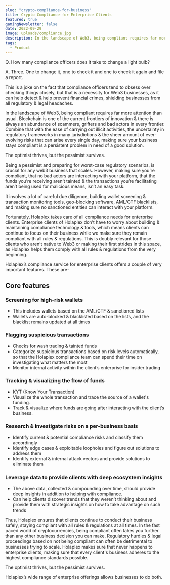 ```yaml
---
slug: "crypto-compliance-for-business"
title: Crypto Compliance for Enterprise Clients
featured: true
gamingNewsletter: false
date: 2022-09-29
image: uploads/compliance.jpg
description: In the landscape of Web3, being compliant requires far more attention than usual. Blockchain is one of the current frontiers of innovation & there is always an abundance of scammers, grifters and bad actors in every frontier. Combine that with the ease of carrying out illicit activities, the uncertainty in regulatory frameworks in many jurisdictions & the sheer amount of ever-evolving risks that can arise every single day, making sure your business stays compliant is a persistent problem in need of a good solution.
tags:
  - Product
---
```


Q. How many compliance officers does it take to change a light bulb?

A. Three. One to change it, one to check it and one to check it again and file a report.

This is a joke on the fact that compliance officers tend to obsess over checking things closely, but that is a necessity for Web3 businesses, as it can help detect & help prevent financial crimes, shielding businesses from all regulatory & legal headaches.

In the landscape of Web3, being compliant requires far more attention than usual. Blockchain is one of the current frontiers of innovation & there is always an abundance of scammers, grifters and bad actors in every frontier. Combine that with the ease of carrying out illicit activities, the uncertainty in regulatory frameworks in many jurisdictions & the sheer amount of ever-evolving risks that can arise every single day, making sure your business stays compliant is a persistent problem in need of a good solution.

The optimist thrives, but the pessimist survives.

Being a pessimist and preparing for worst-case regulatory scenarios, is crucial for any web3 business that scales. However, making sure you’re compliant, that no bad actors are interacting with your platform, that the funds you’re receiving aren’t tainted & the transactions you’re facilitating aren’t being used for malicious means, isn’t an easy task.

It involves a lot of careful due diligence, building wallet screening & transaction monitoring tools, geo-blocking software, AML/CTF blacklists, and making sure no sanctioned entities can interact with your platform.

Fortunately, Holaplex takes care of all compliance needs for enterprise clients. Enterprise clients of Holaplex don’t have to worry about building & maintaining compliance technology & tools, which means clients can continue to focus on their business while we make sure they remain compliant with all rules & regulations. This is doubly relevant for those clients who aren’t native to Web3 or making their first strides in this space, as Holaplex helps them comply with all rules & regulations from the very beginning.

Holaplex’s compliance service for enterprise clients offers a couple of very important features. These are-

## Core features

### Screening for high-risk wallets

- This includes wallets based on the AML/CTF & sanctioned lists
- Wallets are auto-blocked & blacklisted based on the lists, and the blacklist remains updated at all times

### Flagging suspicious transactions

- Checks for wash trading & tainted funds
- Categorize suspicious transactions based on risk levels automatically, so that the Holaplex compliance team can spend their time on investigating what matters the most
- Monitor internal activity within the client’s enterprise for insider trading

### Tracking & visualizing the flow of funds

- KYT (Know Your Transaction)
- Visualize the whole transaction and trace the source of a wallet's funding.
- Track & visualize where funds are going after interacting with the client’s business.

### Research & investigate risks on a per-business basis

- Identify current & potential compliance risks and classify them accordingly
- Identify edge cases & exploitable loopholes and figure out solutions to address them
- Identify external & internal attack vectors and provide solutions to eliminate them

### Leverage data to provide clients with deep ecosystem insights

- The above data, collected & compounding over time, should provide deep insights in addition to helping with compliance.
- Can help clients discover trends that they weren’t thinking about and provide them with strategic insights on how to take advantage on such trends

Thus, Holaplex ensures that clients continue to conduct their business safely, staying compliant with all rules & regulations at all times. In the fast paced world of cryptocurrencies, being compliant often takes you further than any other business decision you can make. Regulatory hurdles & legal proceedings based on not being compliant can often be detrimental to businesses trying to scale. Holaplex makes sure that never happens to enterprise clients, making sure that every client's business adheres to the highest compliance standards possible.

The optimist thrives, but the pessimist survives.

Holaplex’s wide range of enterprise offerings allows businesses to do both.
